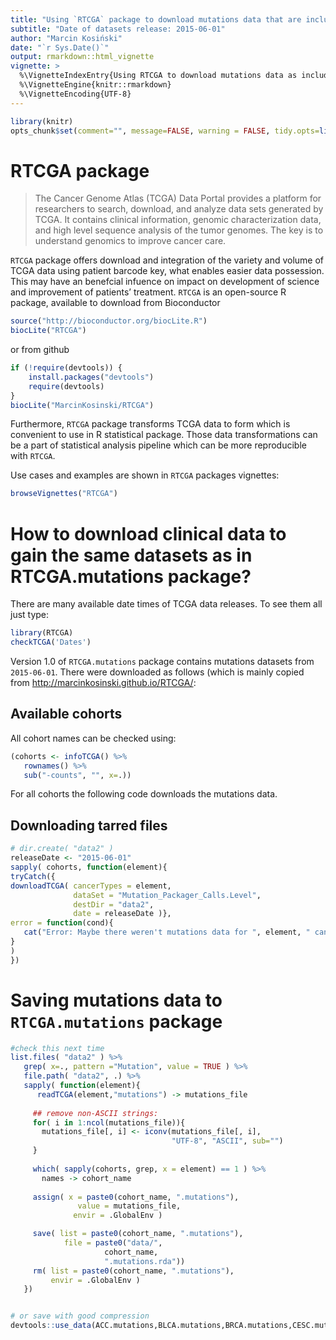 ---
title: "Using `RTCGA` package to download mutations data that are included in `RTCGA.mutations` package"
subtitle: "Date of datasets release: 2015-06-01"
author: "Marcin Kosiński"
date: "`r Sys.Date()`"
output: rmarkdown::html_vignette
vignette: >
  %\VignetteIndexEntry{Using RTCGA to download mutations data as included in RTCGA.data}
  %\VignetteEngine{knitr::rmarkdown}
  %\VignetteEncoding{UTF-8}
---

```{r, echo=FALSE}
library(knitr)
opts_chunk$set(comment="", message=FALSE, warning = FALSE, tidy.opts=list(keep.blank.line=TRUE, width.cutoff=150),options(width=150), eval=FALSE)
```

# RTCGA package

> The Cancer Genome Atlas (TCGA) Data Portal provides a platform for researchers to search, download, and analyze data sets generated by TCGA. It contains clinical information, genomic characterization data, and high level sequence analysis of the tumor genomes. The key is to understand genomics to improve cancer care.

`RTCGA` package offers download and integration of the variety and volume of TCGA data using patient barcode key, what enables easier data possession. This may have an benefcial infuence on impact on development of science and improvement of patients' treatment. `RTCGA` is an open-source R package, available to download from Bioconductor 

```{r, eval=FALSE}
source("http://bioconductor.org/biocLite.R")
biocLite("RTCGA")
```

or from github
```{r, eval=FALSE}
if (!require(devtools)) {
    install.packages("devtools")
    require(devtools)
}
biocLite("MarcinKosinski/RTCGA")
```

Furthermore, `RTCGA` package transforms TCGA data to form which is convenient to use in R statistical package. Those data transformations can be a part of statistical analysis pipeline which can be more reproducible with `RTCGA`.

Use cases and examples are shown in `RTCGA` packages vignettes:
```{r, eval=FALSE}
browseVignettes("RTCGA")
```


# How to download clinical data to gain the same datasets as in RTCGA.mutations package?

There are many available date times of TCGA data releases. To see them all just type:
```{r, eval=FALSE}
library(RTCGA)
checkTCGA('Dates')
```

Version 1.0 of `RTCGA.mutations` package contains mutations datasets from `2015-06-01`.
There were downloaded as follows (which is mainly copied from [http://marcinkosinski.github.io/RTCGA/](http://marcinkosinski.github.io/RTCGA/):

## Available cohorts

All cohort names can be checked using:
```{r, eval=FALSE}
(cohorts <- infoTCGA() %>% 
   rownames() %>% 
   sub("-counts", "", x=.))
```

For all cohorts the following code downloads the mutations data.

## Downloading tarred files
```{r, eval=FALSE}
# dir.create( "data2" )
releaseDate <- "2015-06-01"
sapply( cohorts, function(element){
tryCatch({
downloadTCGA( cancerTypes = element, 
              dataSet = "Mutation_Packager_Calls.Level",
              destDir = "data2", 
              date = releaseDate )},
error = function(cond){
   cat("Error: Maybe there weren't mutations data for ", element, " cancer.\n")
}
)
})
```

# Saving mutations data to `RTCGA.mutations` package


```{r, eval=FALSE}
#check this next time
list.files( "data2" ) %>%
   grep( x=., pattern ="Mutation", value = TRUE ) %>%
   file.path( "data2", .) %>%
   sapply( function(element){
      readTCGA(element,"mutations") -> mutations_file
     
     ## remove non-ASCII strings:
     for( i in 1:ncol(mutations_file)){
       mutations_file[, i] <- iconv(mutations_file[, i],
                                    "UTF-8", "ASCII", sub="")
     }
     
     which( sapply(cohorts, grep, x = element) == 1 ) %>%
       names -> cohort_name
     
     assign( x = paste0(cohort_name, ".mutations"),
               value = mutations_file,
              envir = .GlobalEnv )

     save( list = paste0(cohort_name, ".mutations"),
            file = paste0("data/",
                     cohort_name,
                     ".mutations.rda"))
     rm( list = paste0(cohort_name, ".mutations"),
         envir = .GlobalEnv )
   })


# or save with good compression
devtools::use_data(ACC.mutations,BLCA.mutations,BRCA.mutations,CESC.mutations,CHOL.mutations,COAD.mutations,GBM.mutations,HNSC.mutations,KICH.mutations,KIPAN.mutations,KIRC.mutations,KIRP.mutations,LAML.mutations,LGG.mutations,LIHC.mutations,LUAD.mutations,LUSC.mutations,OV.mutations,PAAD.mutations,PCPG.mutations,PRAD.mutations,READ.mutations,SARC.mutations,SKCM.mutations,STAD.mutations,STES.mutations,TGCT.mutations,THCA.mutations,UCEC.mutations,UCS.mutations,UVM.mutations, overwrite = TRUE, compress = "xz")
```

